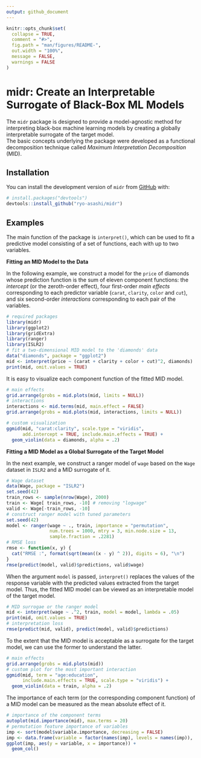```yaml
---
output: github_document
---
```


<!-- README.md is generated from README.Rmd. Please edit that file -->

```r
knitr::opts_chunk$set(
  collapse = TRUE,
  comment = "#>",
  fig.path = "man/figures/README-",
  out.width = "100%",
  message = FALSE,
  warnings = FALSE
)
```

# midr: Create an Interpretable Surrogate of Black-Box ML Models

<!-- badges: start -->

<!-- badges: end -->

The `midr` package is designed to provide a model-agnostic method for interpreting black-box machine learning models by creating a globally interpretable surrogate of the target model.\
The basic concepts underlying the package were developed as a functional decomposition technique called *Maximum Interpretation Decomposition* (MID).

## Installation

You can install the development version of `midr` from [GitHub](https://github.com/) with:

``` r
# install.packages("devtools")
devtools::install_github("ryo-asashi/midr")
```

## Examples

The main function of the package is `interpret()`, which can be used to fit a predictive model consisting of a set of functions, each with up to two variables.

**Fitting an MID Model to the Data**

In the following example, we construct a model for the `price` of diamonds whose prediction function is the sum of eleven component functions: the *intercept* (or the zeroth-order effect), four first-order *main effects* corresponding to each predictor variable (`carat`, `clarity`, `color` and `cut`), and six second-order *interactions* corresponding to each pair of the variables.

```r
# required packages
library(midr)
library(ggplot2)
library(gridExtra)
library(ranger)
library(ISLR2)
# fit a two-dimensional MID model to the 'diamonds' data
data("diamonds", package = "ggplot2")
mid <- interpret(price ~ (carat + clarity + color + cut)^2, diamonds)
print(mid, omit.values = TRUE)
```

It is easy to visualize each component function of the fitted MID model.

```r
# main effects
grid.arrange(grobs = mid.plots(mid, limits = NULL))
# interactions
interactions <- mid.terms(mid, main.effect = FALSE)
grid.arrange(grobs = mid.plots(mid, interactions, limits = NULL))
```

```r
# custom visualization
ggmid(mid, "carat:clarity", scale.type = "viridis",
      add.intercept = TRUE, include.main.effects = TRUE) +
  geom_violin(data = diamonds, alpha = .2)
```

**Fitting a MID Model as a Global Surrogate of the Target Model**

In the next example, we construct a ranger model of `wage` based on the `Wage` dataset in `ISLR2` and a MID surrogate of it.

```r
# Wage dataset
data(Wage, package = "ISLR2")
set.seed(42)
train_rows <- sample(nrow(Wage), 2000)
train <- Wage[ train_rows, -10] # removing "logwage"
valid <- Wage[-train_rows, -10]
# construct ranger model with tuned parameters
set.seed(42)
model <- ranger(wage ~ ., train, importance = "permutation",
                num.trees = 1000, mtry = 3, min.node.size = 13,
                sample.fraction = .2281)
# RMSE loss
rmse <- function(x, y) {
  cat("RMSE :", format(sqrt(mean((x - y) ^ 2)), digits = 6), "\n")
}
rmse(predict(model, valid)$predictions, valid$wage)
```

When the argument `model` is passed, `interpret()` replaces the values of the response variable with the predicted values extracted from the target model. Thus, the fitted MID model can be viewed as an interpretable model of the target model.

```r
# MID surrogae or the ranger model
mid <- interpret(wage ~ .^2, train, model = model, lambda = .05)
print(mid, omit.values = TRUE)
# interpretation loss
rmse(predict(mid, valid), predict(model, valid)$predictions)
```

To the extent that the MID model is acceptable as a surrogate for the target model, we can use the former to understand the latter.

```r
# main effects
grid.arrange(grobs = mid.plots(mid))
# custom plot for the most important interaction
ggmid(mid, term = "age:education",
      include.main.effects = TRUE, scale.type = "viridis") +
  geom_violin(data = train, alpha = .2)
```

The importance of each term (or the corresponding component function) of a MID model can be measured as the mean absolute effect of it.

```r
# importance of the component terms
autoplot(mid.importance(mid), max.terms = 20)
# permutation feature importance of variables
imp <- sort(model$variable.importance, decreasing = FALSE)
imp <- data.frame(variable = factor(names(imp), levels = names(imp)),                   importance = imp)
ggplot(imp, aes(y = variable, x = importance)) +
  geom_col()
```
